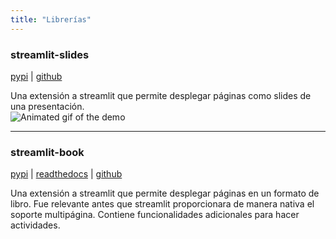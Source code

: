 ```yaml
---
title: "Librerías"
---
```


### streamlit-slides

[pypi](https://pypi.org/project/streamlit-slides/)
 | 
[github](https://github.com/sebastiandres/streamlit_slides)  

Una extensión a streamlit que permite desplegar páginas como slides de una presentación.  
![Animated gif of the demo](https://raw.githubusercontent.com/sebastiandres/streamlit_slides/main/images/example.gif "Animated gif of the demo")  

---

### streamlit-book

[pypi](https://pypi.org/project/streamlit-book/)
 | 
[readthedocs](https://streamlit-book.readthedocs.io/)
 | 
[github](https://github.com/sebastiandres/streamlit_book)  

Una extensión a streamlit que permite desplegar páginas en un formato de libro. Fue relevante antes que streamlit proporcionara de manera nativa el soporte multipágina. Contiene funcionalidades adicionales para hacer actividades.  
